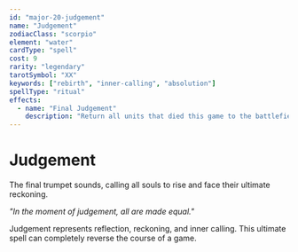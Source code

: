 ```yaml
---
id: "major-20-judgement"
name: "Judgement"
zodiacClass: "scorpio"
element: "water"
cardType: "spell"
cost: 9
rarity: "legendary"
tarotSymbol: "XX"
keywords: ["rebirth", "inner-calling", "absolution"]
spellType: "ritual"
effects:
  - name: "Final Judgement"
    description: "Return all units that died this game to the battlefield under their owner's control with 1 health"
---
```


# Judgement

The final trumpet sounds, calling all souls to rise and face their ultimate reckoning.

*"In the moment of judgement, all are made equal."*

Judgement represents reflection, reckoning, and inner calling. This ultimate spell can completely reverse the course of a game.